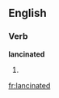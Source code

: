 ==English==

===Verb===
'''lancinated'''

# {{present participle of|[[lancinate]]}}

[[fr:lancinated]]
